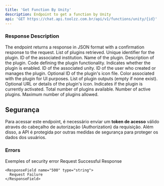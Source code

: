 ```yaml
---
title: 'Get Function By Unity'
description: Endpoint to get a function by Unity
api: 'GET https://chat.api.toolzz.com.br/api/v1/functions/unity/{id}'
---
```


### Response Description 
The endpoint returns a response in JSON format with a confirmation response to the request.
<ResponseField name="items" type="array" required>
  List of plugins retrieved.
  <Expandable title="Items">
    <ResponseField name="id" type="string" required>
      Unique identifier for the plugin.
    </ResponseField>
    <ResponseField name="institutionId" type="string" required>
      ID of the associated institution.
    </ResponseField>
    <ResponseField name="name" type="string" required>
      Name of the plugin.
    </ResponseField>
    <ResponseField name="description" type="string" required>
      Description of the plugin.
    </ResponseField>
    <ResponseField name="code" type="string" required>
      Code defining the plugin functionality.
    </ResponseField>
    <ResponseField name="status" type="boolean" required>
      Indicates whether the plugin is enabled.
    </ResponseField>
    <ResponseField name="unityId" type="string" required>
      ID of the associated unity.
    </ResponseField>
    <ResponseField name="userId" type="string" required>
      ID of the user who created or manages the plugin.
    </ResponseField>
    <ResponseField name="iconFileId" type="string">
      Optional ID of the plugin's icon file.
    </ResponseField>
    <ResponseField name="color" type="string" required>
      Color associated with the plugin for UI purposes.
    </ResponseField>
    <ResponseField name="outputs" type="array">
      List of plugin outputs (empty if none exist).
    </ResponseField>
    <ResponseField name="pluginIcon" type="string">
      Optional URL or details of the plugin's icon.
    </ResponseField>
    <ResponseField name="isActivated" type="boolean" required>
      Indicates if the plugin is currently activated.
    </ResponseField>
  </Expandable>
</ResponseField>
<ResponseField name="pluginCount" type="number" required>
  Total number of plugins available.
</ResponseField>
<ResponseField name="activeCount" type="number" required>
  Number of active plugins.
</ResponseField>
<ResponseField name="pluginLimit" type="number" required>
  Maximum number of plugins allowed.
</ResponseField>





## Segurança
Para acessar este endpoint, é necessário enviar um **token de acesso** válido através do cabeçalho de autorização (Authorization) da requisição. Além disso, a API é protegida por outras medidas de segurança para proteger os dados dos usuários.

### Errors
Exemples of security error
  <Expandable title="error 🚦">
    <ResponseField name="200" type="string">
      Request Successful Response
    </ResponseField>

    <ResponseField name="500" type="string">
      Request Failure
    </ResponseField>
  </Expandable>


